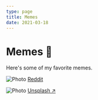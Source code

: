 ```yaml
---
type: page
title: Memes
date: 2021-03-18
---
```


# Memes 🥵

Here's some of my favorite memes.


<Image
  src="/images/meme1.png"
  alt="Photo"
  width={1125}
  height={750}
  priority
  className="next-image"
/>
[Reddit](https://www.reddit.com/r/programmingmemes/comments/166akfd/noo_i_gotta_save_the_work/)

<Image
  src="/images/photo.jpg"
  alt="Photo"
  width={1125}
  height={750}
  priority
  className="next-image"
/>
[Unsplash ↗ ](https://unsplash.com/photos/ndN00KmbJ1c)
